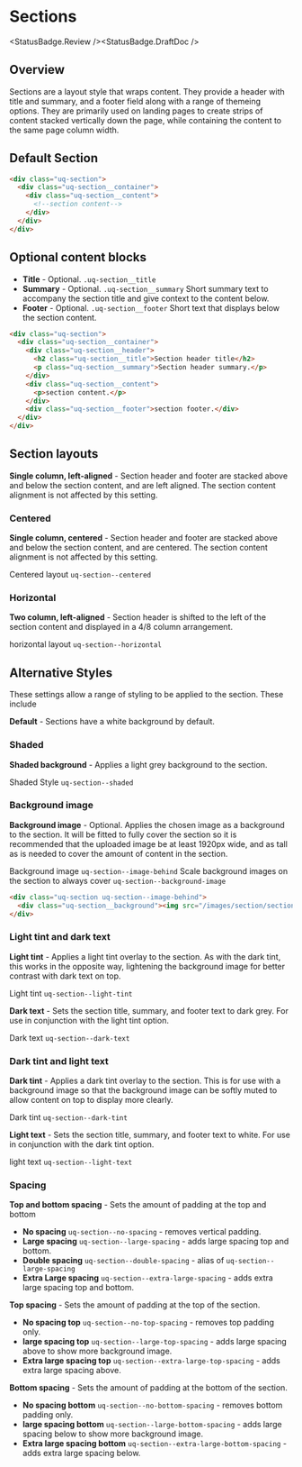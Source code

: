 
# Sections

<StatusBadge.Review /><StatusBadge.DraftDoc />

## Overview

Sections are a layout style that wraps content. They provide a header with title and summary, and a footer field along with a range of themeing options. They are primarily used on landing pages to create strips of content stacked vertically down the page, while containing the content to the same page column width.

<Canvas withSource="none">
  <Story id="layout-sections--sections-basic" />
</Canvas>

## Default Section

```html
<div class="uq-section">
  <div class="uq-section__container">
    <div class="uq-section__content">
      <!--section content-->
    </div>
  </div>
</div>
```

## Optional content blocks

- **Title** - Optional. `.uq-section__title`
- **Summary** - Optional. `.uq-section__summary` Short summary text to accompany the section title and give context to the content below.
- **Footer** - Optional. `.uq-section__footer` Short text that displays below the section content.

```html
<div class="uq-section">
  <div class="uq-section__container">
    <div class="uq-section__header">
      <h2 class="uq-section__title">Section header title</h2>
      <p class="uq-section__summary">Section header summary.</p>
    </div>
    <div class="uq-section__content">
      <p>section content.</p>
    </div>
    <div class="uq-section__footer">section footer.</div>
  </div>
</div>
```
## Section layouts

**Single column, left-aligned** - Section header and footer are stacked above and below the section content, and are left aligned. The section content alignment is not affected by this setting.

### Centered

**Single column, centered** - Section header and footer are stacked above and below the section content, and are centered. The section content alignment is not affected by this setting.

Centered layout `uq-section--centered`

<Canvas withSource="none">
  <Story id="layout-sections--sections-centered" />
</Canvas>

### Horizontal

**Two column, left-aligned** - Section header is shifted to the left of the section content and displayed in a 4/8 column arrangement.

horizontal layout `uq-section--horizontal` 

<Canvas withSource="none">
  <Story id="layout-sections--sections-horizontal" />
</Canvas>

## Alternative Styles
These settings allow a range of styling to be applied to the section. These include

**Default** - Sections have a white background by default.

### Shaded

**Shaded background** - Applies a light grey background to the section.

Shaded Style `uq-section--shaded` 

<Canvas withSource="none">
  <Story id="layout-sections--sections-shaded" />
</Canvas>

### Background image

**Background image** - Optional. Applies the chosen image as a background to the section. It will be fitted to fully cover the section so it is recommended that the uploaded image be at least 1920px wide, and as tall as is needed to cover the amount of content in the section.

Background image `uq-section--image-behind`
Scale background images on the section to always cover `uq-section--background-image`

<Canvas withSource="none">
  <Story id="layout-sections--sections-background" />
</Canvas>

```html
<div class="uq-section uq-section--image-behind">
  <div class="uq-section__background"><img src="/images/section/section-example-01.jpeg" /></div>
</div>
```

### Light tint and dark text

**Light tint** - Applies a light tint overlay to the section. As with the dark tint, this works in the opposite way, lightening the background image for better contrast with dark text on top.

Light tint `uq-section--light-tint` 

**Dark text** - Sets the section title, summary, and footer text to dark grey. For use in conjunction with the light tint option.

Dark text `uq-section--dark-text`

<Canvas withSource="none">
  <Story id="layout-sections--sections-light-tint" />
</Canvas>

### Dark tint and light text

**Dark tint** - Applies a dark tint overlay to the section. This is for use with a background image so that the background image can be softly muted to allow content on top to display more clearly.

Dark tint `uq-section--dark-tint` 

**Light text** - Sets the section title, summary, and footer text to white. For use in conjunction with the dark tint option.

light text `uq-section--light-text`

<Canvas withSource="none">
  <Story id="layout-sections--sections-dark-tint" />
</Canvas>

### Spacing

**Top and bottom spacing** - Sets the amount of padding at the top and bottom
- **No spacing** `uq-section--no-spacing` - removes vertical padding.
- **Large spacing** `uq-section--large-spacing` - adds large spacing top and bottom.
- **Double spacing** `uq-section--double-spacing` - alias of `uq-section--large-spacing`
- **Extra Large spacing** `uq-section--extra-large-spacing` - adds extra large spacing top and bottom.

**Top spacing** - Sets the amount of padding at the top of the section.
- **No spacing top** `uq-section--no-top-spacing` - removes top padding only.
- **large spacing top** `uq-section--large-top-spacing` - adds large spacing above to show more background image.
- **Extra large spacing top** `uq-section--extra-large-top-spacing` - adds extra large spacing above.

**Bottom spacing** - Sets the amount of padding at the bottom of the section.
- **No spacing bottom** `uq-section--no-bottom-spacing` - removes bottom padding only.
- **large spacing bottom** `uq-section--large-bottom-spacing` - adds large spacing below to show more background image.
- **Extra large spacing bottom** `uq-section--extra-large-bottom-spacing` - adds extra large spacing below.

